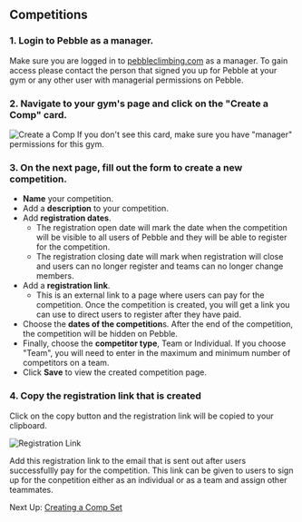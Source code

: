 
## Competitions

### 1. Login to Pebble as a manager. 
Make sure you are logged in to [pebbleclimbing.com](https://pebbleclimbing.com) as a manager. To gain access please contact the person that signed you up for Pebble at your gym or any other user with managerial permissions on Pebble.

### 2. Navigate to your gym's page and click on the "Create a Comp" card.
  ![Create a Comp](./images/create-comp-card.png)
If you don't see this card, make sure you have "manager" permissions for this gym.

### 3. On the next page, fill out the form to create a new competition.
  - **Name** your competition.
  - Add a **description** to your competition.
  - Add **registration dates**.
    - The registration open date will mark the date when the competition will be visible to all users of Pebble and they will be able to register for the competition.
    - The registration closing date will mark when registration will close and users can no longer register and teams can no longer change members.
  - Add a **registration link**.
    - This is an external link to a page where users can pay for the competition. Once the competition is created, you will get a link you can use to direct users to register after they have paid.
  - Choose the **dates of the competition**s. After the end of the competition, the competition will be hidden on Pebble.
  - Finally, choose the **competitor type**, Team or Individual. If you choose "Team", you will need to enter in the maximum and minimum number of competitors on a team.
  - Click **Save** to view the created competition page.

### 4. Copy the registration link that is created 
Click on the copy button and the registration link will be copied to your clipboard.

  ![Registration Link](./images/registration-link.png)

Add this registration link to the email that is sent out after users successfullly pay for the competition. This link can be given to users to sign up for the conpetition either as an individual or as a team and assign other teammates.


Next Up: [Creating a Comp Set](/competitions/create-comp-set)

